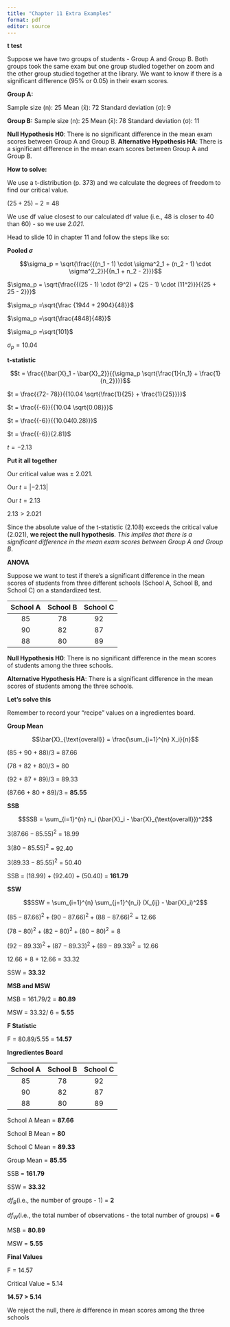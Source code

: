 ```yaml
---
title: "Chapter 11 Extra Examples"
format: pdf
editor: source
---
```


**t test**

Suppose we have two groups of students - Group A and Group B. Both groups took the same exam but one group studied together on zoom and the other group studied together at the library. We want to know if there is a significant difference (95% or 0.05) in their exam scores.


**Group A:**

Sample size (n): 25
Mean (x̄): 72
Standard deviation (σ): 9

**Group B:**
Sample size (n): 25
Mean (x̄): 78
Standard deviation (σ): 11

**Null Hypothesis H0**: There is no significant difference in the mean exam scores between Group A and Group B.
**Alternative Hypothesis HA**: There is a significant difference in the mean exam scores between Group A and Group B.


**How to solve:**

We use a t-distribution (p. 373) and we calculate the degrees of freedom to find our critical value.

$(25 + 25)-2 = 48$

We use df value closest to our calculated df value (i.e., 48 is closer to 40 than 60) -  so we use *2.021.* 

Head to slide 10 in chapter 11 and follow the steps like so: 

**Pooled $\sigma$**

$$\sigma_p = \sqrt{\frac{{(n_1 - 1) \cdot \sigma^2_1 + (n_2 - 1) \cdot \sigma^2_2}}{{n_1 + n_2 - 2}}}$$


$\sigma_p = \sqrt{\frac{{(25 - 1) \cdot (9^2) + (25 - 1) \cdot (11^2)}}{{25 + 25 - 2}}}$

$\sigma_p =\sqrt{\frac {1944 + 2904}{48}}$

$\sigma_p =\sqrt{\frac{4848}{48}}$

$\sigma_p =\sqrt{101}$

$\sigma_p = 10.04$


**t-statistic**

$$t = \frac{{\bar{X}_1 - \bar{X}_2}}{{\sigma_p \sqrt{\frac{1}{n_1} + \frac{1}{n_2}}}}$$

$t = \frac{{72- 78}}{{10.04 \sqrt{\frac{1}{25} + \frac{1}{25}}}}$

$t = \frac{{-6}}{{10.04 \sqrt{0.08}}}$

$t = \frac{{-6}}{{10.04(0.28)}}$

$t = \frac{{-6}}{2.81}$

$t = -2.13$

**Put it all together** 

Our critical value was $\pm$ 2.021. 

Our $t = |-2.13|$

Our $t = 2.13$

$2.13 > 2.021$

Since the absolute value of the t-statistic (2.108) exceeds the critical value (2.021), **we reject the null hypothesis**. *This implies that there is a significant difference in the mean exam scores between Group A and Group B*.

\pagebreak

**ANOVA**


Suppose we want to test if there's a significant difference in the mean scores of students from three different schools (School A, School B, and School C) on a standardized test.

| School A| School B | School C| 
|:------:|:------:|:------:|
| 85  | 78 |   92   | 
| 90 |  82 |  87  | 
| 88 | 80 |   89 |


**Null Hypothesis H0**: There is no significant difference in the mean scores of students among the three schools.

**Alternative Hypothesis HA**: There is a significant difference in the mean scores of students among the three schools.


**Let's solve this**

Remember to record your "recipe" values on a ingredientes board. 


**Group Mean**

 $$\bar{X}_{\text{overall}} = \frac{\sum_{i=1}^{n} X_i}{n}$$

(85 + 90 + 88)/3 = 87.66

(78 + 82 + 80)/3 = 80

(92 + 87 + 89)/3 = 89.33

(87.66 + 80 + 89)/3 = **85.55**



**SSB**

$$SSB = \sum_{i=1}^{n} n_i (\bar{X}_i - \bar{X}_{\text{overall}})^2$$



$3(87.66 - 85.55)^2$ = 18.99

$3(80 - 85.55)^2$ = 92.40

$3(89.33 - 85.55)^2$ = 50.40

SSB = (18.99) + (92.40) + (50.40) = **161.79**

\pagebreak

**SSW**


$$SSW = \sum_{i=1}^{n} \sum_{j=1}^{n_i} (X_{ij} - \bar{X}_i)^2$$


$(85 - 87.66)^2 + (90 - 87.66)^2 + (88 - 87.66)^2 = 12.66$

$(78 - 80)^2 + (82 - 80)^2 + (80 - 80)^2 = 8$

$(92 - 89.33)^2 + (87 - 89.33)^2 + (89 - 89.33)^2 = 12.66$


12.66 + 8 + 12.66 = 33.32

SSW = **33.32**


**MSB and MSW**

MSB = 161.79/2 = **80.89**

MSW = 33.32/ 6 = **5.55**

**F Statistic**

F = 80.89/5.55 = **14.57**


**Ingredientes Board**

| School A| School B | School C| 
|:------:|:------:|:------:|
| 85  | 78 |   92   | 
| 90 |  82 |  87  | 
| 88 | 80 |   89 |

School A Mean =  **87.66**

School B Mean =  **80**

School C Mean =  **89.33**

Group Mean = **85.55**

SSB = **161.79**

SSW = **33.32**

$df_B$(i.e., the number of groups - 1) = **2**

$df_W$(i.e., the total number of observations - the total number of groups) = **6**

MSB = **80.89**

MSW = **5.55**



**Final Values**

F = 14.57

Critical Value = 5.14


**14.57 > 5.14**

We reject the null, there *is* difference in mean scores among the three schools







